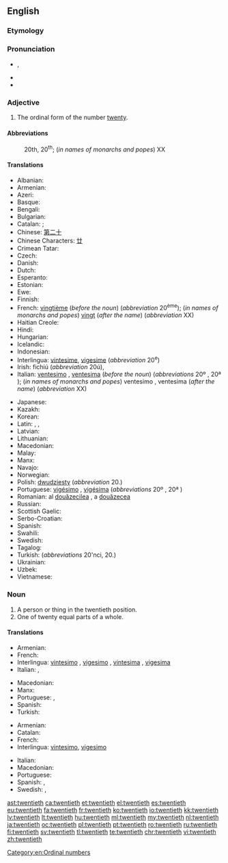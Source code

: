 ==English==

{{ordinalbox|en|19th|20th|21st|nineteenth|twenty-first|card=twenty}}

===Etymology===
{{suffix|twenty|eth}}

===Pronunciation===
* {{IPA|/ˈtwɛntiəθ/}}, {{X-SAMPA|/"twEnti@T/}}
* {{audio|en-us-twentieth.ogg|Audio (US)}}
* {{hyphenation|twen|ti|eth}}

===Adjective===
{{en-adj|-}}

# The ordinal form of the number [[twenty]].

====Abbreviations====
: 20th, 20<sup>th</sup>; (''in names of monarchs and popes'') XX

====Translations====
{{trans-top|ordinal}}
* Albanian: {{t-|sq|njëzet}}
* Armenian: {{t-|hy|քսաներորդ|tr=k’sanerord}}
* Azeri: {{t-|az|iyirminci|sc=Beng}}
* Basque: {{t-|eu|hogeigarren}}
* Bengali: {{t-|bn|বিংশ}}
* Bulgarian: {{t-|bg|двадесети|tr=dvadeseti|sc=Beng}}
* Catalan: {{t+|ca|vintè|m}}; {{t-|ca|vigèsim|m}}
* Chinese: [[第二十]]
* Chinese Characters: [[廿]]
* Crimean Tatar: {{tø|crh|yigirminci}}
* Czech: {{t-|cs|dvacátý}}
* Danish: {{t-|da|tyvende}}
* Dutch: {{t+|nl|twintigste}}
* Esperanto: {{t-|eo|dudeka|sc=Beng}}
* Estonian: {{t-|et|kahekümnes}}
* Ewe: {{tø|ee|blaevelia|n}}
* Finnish: {{t-|fi|kahdeskymmenes}}
* French: [[vingtième]] (''before the noun'') (''abbreviation'' 20<sup>ème</sup>); (''in names of monarchs and popes'') [[vingt]] (''after the name'') (''abbreviation'' XX)
* Haitian Creole: {{tø|ht|ventyèm|sc=Beng}}
* Hindi: {{t-|hi|बिसवां|tr=bisavāṁ|sc=Knda}}
* Hungarian: {{t+|hu|huszadik}}
* Icelandic: {{t-|is|tuttugasta}}
* Indonesian: {{t-|id|keduapuluh}}
* Interlingua: [[vintesime]], [[vigesime]] (''abbreviation'' 20<sup>e</sup>)
* Irish: fichiú (''abbreviation'' 20ú), {{t-|ga|fichiú}}
* Italian: [[ventesimo]] {{m}}, [[ventesima]] {{f}} (''before the noun'') (''abbreviations'' 20º {{m}}, 20ª {{f}}); (''in names of monarchs and popes'') ventesimo {{m}}, ventesima {{f}} (''after the name'') (''abbreviation'' XX)
{{trans-mid}}
* Japanese: {{t-|ja|第二十|tr=dai nijū|sc=Beng}}
* Kazakh: {{t|kk|жиырмасыншы|tr=jïırmasınşı|sc=Cyrl}}
* Korean: {{t+|ko|스무째|tr=seumujjae|sc=Hang}}
* Latin: {{t-|la|vicesimus|m|alt=vīcēsimus}}, {{t-|la|vicesima|f|alt=vīcēsima}}, {{t-|la|vicesimum|n|alt=vīcēsimum}}
* Latvian: {{t+|lv|divdesmitais}}
* Lithuanian: {{t+|lt|dvidešimtas}}
* Macedonian: {{t-|mk|дваесетти|tr=dváesetti|sc=Cyrl}}
* Malay: {{t-|ms|kedua puluh}}
* Manx: {{t-|gv|feedoo}}
* Navajo: {{tø|nv|naadíín góneʼ}}
* Norwegian: {{t-|no|tjuende}}
* Polish: [[dwudziesty]] (''abbreviation'' 20.)
* Portuguese: [[vigésimo]] {{m}}, [[vigésima]] {{f}} (''abbreviations'' 20º {{m}}, 20ª {{f}})
* Romanian: al [[douăzecilea]] {{m}}, a [[douăzecea]] {{f}}
* Russian: {{t+|ru|двадцатый|tr=dvadcátyj}}
* Scottish Gaelic: {{qualifier|abbreviation 20mh}} {{t-|gd|ficheadamh}}
* Serbo-Croatian: {{t-|sh|dvadeseti}}
* Spanish: {{t+|es|vigésimo}}
* Swahili: {{t+|sw|ishirini|sc=Knda}}
* Swedish: {{t+|sv|tjugonde}}
* Tagalog: {{t-|tl|ikadalawampu}}
* Turkish: {{t+|tr|yirminci}} (''abbreviations'' 20'nci, 20.)
* Ukrainian: {{t+|uk|двадцятий|tr=dvadtsyatyy̆|sc=Beng}}
* Uzbek: {{t-|uz|yigirmanchi}}
* Vietnamese: {{t-|vi|thứ hai mươi}}
{{trans-bottom}}

===Noun===
{{en-noun}}

# A person or thing in the twentieth position.
# One of twenty equal parts of a whole.

====Translations====
{{trans-top|ordinal object}}
* Armenian: {{t-|hy|քսաներորդ|tr=k’sanerord}}
* French: {{t+|fr|vingtième|m|f}}
* Interlingua: [[vintesimo]] {{m}}, [[vigesimo]] {{m}}, [[vintesima]] {{f}}, [[vigesima]] {{f}}
* Italian: {{t+|it|ventesimo|m}}, {{t-|it|ventesima|f}}
{{trans-mid}}
* Macedonian: {{t-|mk|дваесетка|f|tr=dvaésetka|sc=Cyrl}}
* Manx: {{t-|gv|yn feedoo|m}}
* Portuguese: {{t+|pt|vigésimo|m}}, {{t-|pt|vigésima|f}}
* Spanish: {{t+|es|vigésimo}}
* Turkish: {{t+|tr|yirminci}}
{{trans-bottom}}

{{trans-top|portion of whole}}
* Armenian: {{t-|hy|քսաներորդ|tr=k’sanerord}}
* Catalan: {{t+|ca|vintè|m}}
* French: {{t+|fr|vingtième|m}}
* Interlingua: [[vintesimo]], [[vigesimo]]
{{trans-mid}}
* Italian: {{t+|it|ventesimo|m}}
* Macedonian: {{t-|mk|дваесеттина|f|tr=dvaeséttina|sc=Cyrl}}
* Portuguese: {{t+|pt|vigésimo|m}}
* Spanish: {{t+|es|veinteavo}}, {{t+|es|vigésimo}}
* Swedish: {{t+|sv|tjugondedel|c}}, {{t+|sv|tjugondel|c}}
{{trans-bottom}}

{{checktrans-top}}
{{trans-bottom}}

[[Category:en:Ordinal numbers]]

[[ast:twentieth]]
[[ca:twentieth]]
[[et:twentieth]]
[[el:twentieth]]
[[es:twentieth]]
[[eu:twentieth]]
[[fa:twentieth]]
[[fr:twentieth]]
[[ko:twentieth]]
[[io:twentieth]]
[[kk:twentieth]]
[[lv:twentieth]]
[[lt:twentieth]]
[[hu:twentieth]]
[[ml:twentieth]]
[[my:twentieth]]
[[nl:twentieth]]
[[ja:twentieth]]
[[oc:twentieth]]
[[pl:twentieth]]
[[pt:twentieth]]
[[ro:twentieth]]
[[ru:twentieth]]
[[fi:twentieth]]
[[sv:twentieth]]
[[tl:twentieth]]
[[te:twentieth]]
[[chr:twentieth]]
[[vi:twentieth]]
[[zh:twentieth]]